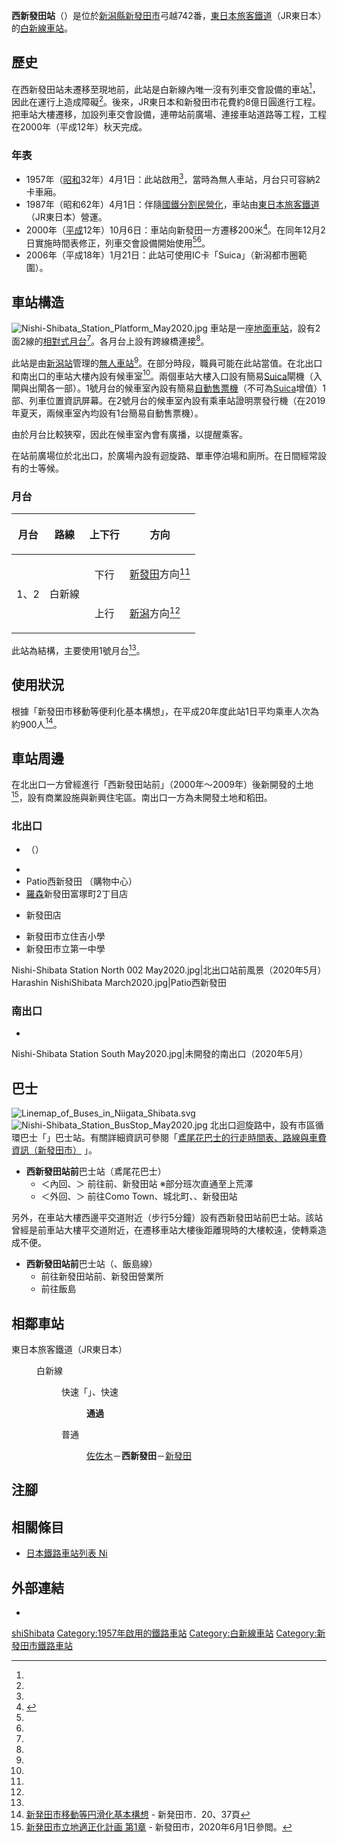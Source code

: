 {{NoteTA
|T=zh-hans:西新发田站;zh-hk:西新發田站;zh-tw:西新發田車站;
|1=zh-hans:西新发田站;zh-hk:西新發田站;zh-tw:西新發田車站;
}}
{{Infobox station
|公司色 = green
|站名 = 西新發田站
|圖片 = Nishi-shibata n 20040711.jpg
|圖片說明 = 北出口（2004年7月）
|日文原名 = 西新発田
|平假名 = にししばた
|羅馬拼音 = Nishi-Shibata
|副站名 = 
|電報略號 = ニタ
|所在地 = {{JPN}}[[新潟縣|新潟縣]][[新發田市|新發田市]]弓越<ref name="zeneki14">{{Cite book|title =週刊 JR全駅・全車両基地 |publisher = {{Translink|ja|朝日新聞出版}} |series=週刊朝日百科 |volume  =14号 長野駅・新津駅・高田駅ほか |date =2012-11-11 |page =27 |language=ja}}</ref>742番
|座標 = {{coord|37|56|29.2|N|139|18|24.3|E|type:railwaystation_region:JP-24|display=inline,title}}
|車站構造 = [[地面車站|地面車站]]
|月台配置 = 2面2線<ref name="zeneki14"/>
|啟用年月日 = 1957年（[[昭和|昭和]]32年）4月1日*
|廢站年月日 = 
|乘客人數 = 
|上下車人次 = 
|統計年度 = 
|轉車 = 
|全寬備註 = [[無人車站|無人車站]]<ref name="zeneki14"/>（設有自動售票機）<br>* 在2000年（平成12年）曾經遷移車站至現地<ref name="zeneki14"/>。
|adjacent = {{Adjacent stations|system=東日本旅客鐵道|line=白新線|left=佐佐木|right=新發田|note-left=3.3km|note-mid=距離[[新潟站|新潟]]24.3km|note-right=3.0km}}
}}
'''西新發田站'''（{{jpn|j=西新発田駅|hg=にししばたえき|rm=Nishi-Shibata eki|f=y}}）是位於[[新潟縣|新潟縣]][[新發田市|新發田市]]弓越742番，[[東日本旅客鐵道|東日本旅客鐵道]]（JR東日本）的[[白新線|白新線]][[鐵路車站|車站]]。

== 歷史 ==
在西新發田站未遷移至現地前，此站是白新線內唯一沒有列車交會設備的車站<ref name="zeneki14"/>，因此在運行上造成障礙<ref name="zeneki14"/>。後來，JR東日本和新發田市花費約8億日圓進行工程。把車站大樓遷移，加設列車交會設備，連帶站前廣場、連接車站道路等工程，工程在2000年（平成12年）秋天完成。

=== 年表 ===
* 1957年（[[昭和|昭和]]32年）4月1日：此站啟用<ref name="zeneki14"/>，當時為無人車站，月台只可容納2卡車廂。
* 1987年（昭和62年）4月1日：伴隨[[國鐵分割民營化|國鐵分割民營化]]，車站由[[東日本旅客鐵道|東日本旅客鐵道]]（JR東日本）營運。
* 2000年（[[平成|平成]]12年）10月6日：車站向新發田一方遷移200米<ref name="交通20001019">{{Cite news |title=2面2線の新・西新発田駅が完成 |newspaper={{Translink|ja|交通新聞}} |publisher=交通新聞社 |date=2000-10-19 |page=3 }}</ref>。在同年12月2日實施時間表修正，列車交會設備開始使用<ref name="zeneki14"/><ref name="交通20001019"/>。
* 2006年（平成18年）1月21日：此站可使用IC卡「Suica」（新潟都市圈範圍）。

== 車站構造 ==
[[File:Nishi-Shibata_Station_Platform_May2020.jpg|thumb]]
車站是一座[[地面車站|地面車站]]，設有2面2線的[[相對式月台|相對式月台]]<ref name="zeneki14"/>。各月台上設有跨線橋連接<ref name="zeneki14"/>。

此站是由[[新潟站|新潟站]]管理的[[無人車站|無人車站]]<ref name="zeneki14"/>。在部分時段，{{Translink|ja|東日本旅客鉄道新潟支社#ジェイアール新潟ビジネス|東日本旅客鐵道新潟分社#JR新潟Business|JR新潟Business}}職員可能在此站當值。在北出口和南出口的車站大樓內設有候車室<ref name="zeneki14"/>。兩個車站大樓入口設有簡易[[Suica|Suica]]閘機（入閘與出閘各一部）。1號月台的候車室內設有簡易[[自動售票機|自動售票機]]（不可為[[Suica|Suica]]增值）1部、列車位置資訊屏幕。在2號月台的候車室內設有乘車站證明票發行機（在2019年夏天，兩候車室內均設有1台簡易自動售票機）。

由於月台比較狹窄，因此在候車室內會有廣播，以提醒乘客。

在站前廣場位於北出口，於廣場內設有迴旋路、單車停泊場和廁所。在日間經常設有的士等候。

=== 月台 ===
{| rules="rows" class="wikitable"
!月台!!路線!!上下行!!方向
|-
!rowspan="2"|1、2
|rowspan="2"|{{Color|#f387b7|■}}白新線
| style="text-align:center" | 下行
|[[新發田站|新發田]]方向<ref name="timetable/list1159">{{Cite web|url=http://www.jreast-timetable.jp/timetable/list1159.html|title=時刻表 西新発田駅|publisher=東日本旅客鉄道|accessdate=2019-08-12|language=ja|archive-date=2021-01-14|archive-url=https://web.archive.org/web/20210114035523/https://www.jreast-timetable.jp/timetable/list1159.html|dead-url=no}}</ref>
|-
| style="text-align:center" | 上行
|[[新潟站|新潟]]方向<ref name="timetable/list1159" />
|}

此站為{{Translink|ja|一線スルー|一線通過}}結構，主要使用1號月台<ref name="zeneki14"/>。

== 使用狀況 ==
根據「新發田市移動等便利化基本構想」，在平成20年度此站1日平均乘車人次為約900人<ref>[http://www.city.shibata.lg.jp/_res/projects/default_project/_page_/001/001/856/1001856_0_1001856_1.pdf 新発田市移動等円滑化基本構想]{{ja icon}} - 新発田市．20、37頁</ref>。

== 車站周邊 ==
在北出口一方曾經進行「西新發田站前{{Translink|ja|土地区画整理事業|土地整理項目}}」（2000年～2009年）後新開發的土地<ref>[http://www.city.shibata.lg.jp/machidukuri/machidukuri/toshi/1002246.html 新発田市立地適正化計画 第1章] {{Wayback|url=http://www.city.shibata.lg.jp/machidukuri/machidukuri/toshi/1002246.html |date=20190601043349 }}{{ja icon}} - 新發田市，2020年6月1日參閲。</ref>，設有商業設施與新興住宅區。南出口一方為未開發土地和稻田。

=== 北出口 ===
* {{Translink|ja|国道460号|國道460號}}（{{Translink|ja|新発田南バイパス|新發田南繞道}}）
* {{Translink|ja|イオンモール新発田|AEON Mall新發田}}
* Patio西新發田 （購物中心）
* [[羅森_(便利店)|羅森]]新發田富塚町2丁目店
* {{Translink|ja|青山商事|青山商事|洋服之青山}}新發田店
* 新發田市立住吉小學
* 新發田市立第一中學

<gallery widths=160>
Nishi-Shibata Station North 002 May2020.jpg|北出口站前風景（2020年5月）
Harashin NishiShibata March2020.jpg|Patio西新發田
</gallery>

=== 南出口 ===
* {{Translink|ja|マツキドライビングスクール新潟西しばた校|松木駕駛學校新潟西柴田學校}}

<gallery widths=160>
Nishi-Shibata Station South May2020.jpg|未開發的南出口（2020年5月）
</gallery>

== 巴士 ==
[[File:Linemap_of_Buses_in_Niigata_Shibata.svg|thumb]]
[[File:Nishi-Shibata_Station_BusStop_May2020.jpg|thumb]]
北出口迴旋路中，設有市區循環巴士「{{Translink|ja|新発田市コミュニティバス#市街地循環バス|新發田市社區巴士#市區循環巴士|鳶尾花巴士}}」巴士站。有關詳細資訊可參閱「[http://www.city.shibata.lg.jp/kurashi/kotsu/bus/ayame/1001436.html 鳶尾花巴士的行走時間表、路線與車費資訊（新發田市）] {{Wayback|url=http://www.city.shibata.lg.jp/kurashi/kotsu/bus/ayame/1001436.html |date=20190601043347 }}」。

* '''西新發田站前'''巴士站（鳶尾花巴士）
** ＜內回、{{lang|ja|おやゆびひめ号}}＞ 前往{{Translink|ja|新潟県立新発田農業高等学校|新潟縣立新發田農業高等學校|農業高校}}前、新發田站 ※部分班次直通至上荒澤
** ＜外回、{{lang|ja|いっすんぼうし号}}＞ 前往Como Town、城北町、{{Translink|ja|新潟県立新発田病院|新潟縣立新發田醫院|新發田醫院}}、新發田站

另外，在車站大樓西邊平交道附近（步行5分鐘）設有西新發田站前巴士站。該站曾經是前車站大樓平交道附近，在遷移車站大樓後距離現時的大樓較遠，使轉乘造成不便。

* '''西新發田站前'''巴士站（{{Translink|ja|新潟交通観光バス|新潟交通觀光巴士}}、飯島線）
** 前往新發田站前、新發田營業所
** 前往飯島

== 相鄰車站 ==
; 東日本旅客鐵道（JR東日本）
: {{Color|#f387b7|■}}白新線
:: {{Color|red|□}}快速「{{Translink|ja|べにばな (列車)|紅花號列車|紅花}}」、{{Color|red|■}}快速
::: '''通過'''
:: {{Color|#f387b7|■}}普通
::: [[佐佐木站|佐佐木]]－'''西新發田'''－[[新發田站|新發田]]

== 注腳 ==
{{Reflist}}

== 相關條目 ==
{{commonscat|Nishi-Shibata Station}}
* [[日本鐵路車站列表_Ni|日本鐵路車站列表 Ni]]

== 外部連結 ==
*{{外部連結/JR東日本車站|1159|西新發田}}{{ja icon}}

{{白新線}}

{{DEFAULTSORT:Nishi-Shibata}}
[[Category:日本鐵路車站_Ni|shiShibata]]
[[Category:1957年啟用的鐵路車站|Category:1957年啟用的鐵路車站]]
[[Category:白新線車站|Category:白新線車站]]
[[Category:新發田市鐵路車站|Category:新發田市鐵路車站]]